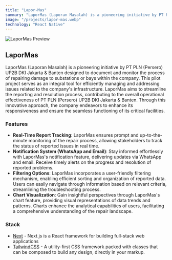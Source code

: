 ```yaml
---
title: "Lapor-Mas"
summary: "LaporMas (Laporan Masalah) is a pioneering initiative by PT PLN (Persero) UP2B DKI Jakarta & Banten designed to document and monitor the process of repairing damage to substations or bays within the company. This pilot project serves as an integral tool for efficiently managing and addressing issues related to the company's infrastructure. LaporMas aims to streamline the reporting and resolution process, contributing to the overall operational effectiveness of PT PLN (Persero) UP2B DKI Jakarta & Banten. Through this innovative approach, the company endeavors to enhance its responsiveness and ensure the seamless functioning of its critical facilities."
image: "/projects/lapor-mas.webp"
technology: "React Native"
---
```


![LaporMas Preview](/projects/lapor-mas.webp)

## LaporMas
LaporMas (Laporan Masalah) is a pioneering initiative by PT PLN (Persero) UP2B DKI Jakarta & Banten designed to document and monitor the process of repairing damage to substations or bays within the company. This pilot project serves as an integral tool for efficiently managing and addressing issues related to the company's infrastructure. LaporMas aims to streamline the reporting and resolution process, contributing to the overall operational effectiveness of PT PLN (Persero) UP2B DKI Jakarta & Banten. Through this innovative approach, the company endeavors to enhance its responsiveness and ensure the seamless functioning of its critical facilities.

### Features
- **Real-Time Report Tracking**: LaporMas ensures prompt and up-to-the-minute monitoring of the repair process, allowing stakeholders to track the status of reported issues in real time.
- **Notification System (WhatsApp and Email)**: Stay informed effortlessly with LaporMas's notification feature, delivering updates via WhatsApp and email. Receive timely alerts on the progress and resolution of reported problems.
- **Filtering Options**: LaporMas incorporates a user-friendly filtering mechanism, enabling efficient sorting and organization of reported data. Users can easily navigate through information based on relevant criteria, streamlining the troubleshooting process.
- **Chart Visualization**: Gain insightful perspectives through LaporMas's chart feature, providing visual representations of data trends and patterns. Charts enhance the analytical capabilities of users, facilitating a comprehensive understanding of the repair landscape.

### Stack
- [Next](https://nextjs.org) - Next.js is a React framework for building full-stack web applications
- [TailwindCSS](https://tailwindcss.com) - A utility-first CSS framework packed with classes that can be composed to build any design, directly in your markup.
